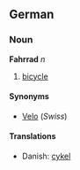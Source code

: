 ==German==
===Noun===
'''Fahrrad''' ''n''

# [[bicycle]]

====Synonyms====
*[[Velo]] (''Swiss'')

====Translations====
*Danish: [[cykel]]